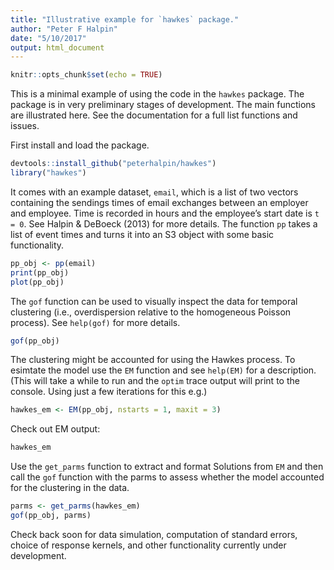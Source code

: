 ```yaml
---
title: "Illustrative example for `hawkes` package."
author: "Peter F Halpin"
date: "5/10/2017"
output: html_document
---
```


```r
knitr::opts_chunk$set(echo = TRUE)
```

This is a minimal example of using the code in the `hawkes` package. The package is in very preliminary stages of development. The main functions are illustrated here. See the documentation for a full list functions and issues.

First install and load the package. 

```r
devtools::install_github("peterhalpin/hawkes")
library("hawkes")
```
It comes with an example dataset, `email`, which is a list of two vectors containing the sendings times of email exchanges between an employer and employee. Time is recorded in hours and the employee's start date is `t = 0`. See Halpin & DeBoeck (2013) for more details. The function `pp` takes a list of event times and turns it into an S3 object with some basic functionality.

```r
pp_obj <- pp(email)
print(pp_obj)
plot(pp_obj)
```

The `gof` function can be used to visually inspect the data for temporal clustering (i.e., overdispersion relative to the homogeneous Poisson process). See `help(gof)` for more details. 

```r
gof(pp_obj)
```

The clustering might be accounted for using the Hawkes process. To esimtate the model use the `EM` function and see `help(EM)` for a description. (This will take a while to run and the `optim` trace output will print to the console. Using just a few iterations for this e.g.)

```r
hawkes_em <- EM(pp_obj, nstarts = 1, maxit = 3)
```

Check out EM output: 
```r
hawkes_em
```

Use the `get_parms` function to extract and format Solutions from `EM` and then call the `gof` function with the parms to assess whether the model accounted for the clustering in the data. 

```r
parms <- get_parms(hawkes_em)
gof(pp_obj, parms)
```

Check back soon for data simulation, computation of standard errors, choice of response kernels, and other functionality currently under development. 

